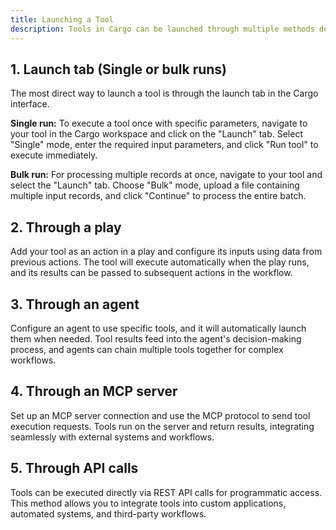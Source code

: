 ```yaml
---
title: Launching a Tool
description: Tools in Cargo can be launched through multiple methods depending on your use case
---
```


## 1. Launch tab (Single or bulk runs)

The most direct way to launch a tool is through the launch tab in the Cargo interface.

**Single run:** To execute a tool once with specific parameters, navigate to your tool in the Cargo workspace and click on the "Launch" tab. Select "Single" mode, enter the required input parameters, and click "Run tool" to execute immediately.

**Bulk run:** For processing multiple records at once, navigate to your tool and select the "Launch" tab. Choose "Bulk" mode, upload a file containing multiple input records, and click "Continue" to process the entire batch.

## 2. Through a play

Add your tool as an action in a play and configure its inputs using data from previous actions. The tool will execute automatically when the play runs, and its results can be passed to subsequent actions in the workflow.

## 3. Through an agent

Configure an agent to use specific tools, and it will automatically launch them when needed. Tool results feed into the agent's decision-making process, and agents can chain multiple tools together for complex workflows.

## 4. Through an MCP server

Set up an MCP server connection and use the MCP protocol to send tool execution requests. Tools run on the server and return results, integrating seamlessly with external systems and workflows.

## 5. Through API calls

Tools can be executed directly via REST API calls for programmatic access. This method allows you to integrate tools into custom applications, automated systems, and third-party workflows.

